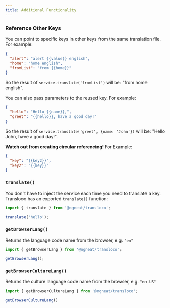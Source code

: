 ```yaml
---
title: Additional Functionality
---
```


### Reference Other Keys

You can point to specific keys in other keys from the same translation file. For example:

```json title="en.json"
{
  "alert": "alert {{value}} english",
  "home": "home english",
  "fromList": "from {{home}}"
}
```

So the result of `service.translate('fromList')` will be: "from home english".

You can also pass parameters to the reused key. For example:

```json title="en.json"
{
  "hello": "Hello {{name}},",
  "greet": "{{hello}}, have a good day!"
}
```

So the result of `service.translate('greet', {name: 'John'})` will be: "Hello John, have a good day!".

**Watch out from creating circular referencing!** For Example:

```json title="en.json"
{
  "key": "{{key2}}",
  "key2": "{{key}}"
}
```

### `translate()`

You don't have to inject the service each time you need to translate a key. Transloco has an exported `translate()` function:

```ts
import { translate } from '@ngneat/transloco';

translate('hello');
```

### `getBrowserLang()`

Returns the language code name from the browser, e.g. `"en"`
```ts
import { getBrowserLang } from '@ngneat/transloco';

getBrowserLang();
```

### `getBrowserCultureLang()`

Returns the culture language code name from the browser, e.g. ``"en-US"``
```ts
import { getBrowserCultureLang } from '@ngneat/transloco';

getBrowserCultureLang()
```
